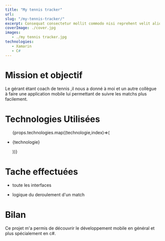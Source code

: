 ```yaml
---
title: "My tennis tracker"
url:  
slug: "/my-tennis-tracker/"
excerpt: Consequat consectetur mollit commodo nisi reprehent velit aliqua quis nisi laborum.
coverImage: ./cover.jpg
images: 
   - ./my tennis tracker.jpg
technologies:
   - Xamarin
   - C#
---
```


# Mission et objectif

Le gérant  étant coach de tennis ,il nous a donné à moi et un autre collègue à faire une application mobile lui permettant de suivre les matchs plus facilement.
# Technologies Utilisées

<ul>
 {props.technologies.map((technologie,index)=>(
    <li key={index}>
       <p>{technologie}</p> 
      </li>
 ))} 
 </ul>
 

 
# Tache effectuées

- toute les interfaces

- logique du deroulement d'un match

# Bilan

Ce projet m'a permis de  découvrir le développement mobile  en général et  plus spécialement  en c#.